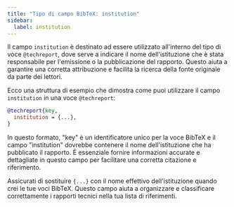 ```yaml
---
title: "Tipo di campo BibTeX: institution"  
sidebar:  
  label: institution  
---
```



Il campo `institution` è destinato ad essere utilizzato all'interno del tipo di voce `@techreport`, dove serve a indicare il nome dell'istituzione che è stata responsabile per l'emissione o la pubblicazione del rapporto. Questo aiuta a garantire una corretta attribuzione e facilita la ricerca della fonte originale da parte dei lettori.

<CiteDrive/>

Ecco una struttura di esempio che dimostra come puoi utilizzare il campo `institution` in una voce `@techreport`:

```bibtex
@techreport{key,
  institution = {...},
}
```

In questo formato, "key" è un identificatore unico per la voce BibTeX e il campo "institution" dovrebbe contenere il nome dell'istituzione che ha pubblicato il rapporto. È essenziale fornire informazioni accurate e dettagliate in questo campo per facilitare una corretta citazione e riferimento.

Assicurati di sostituire `{...}` con il nome effettivo dell'istituzione quando crei le tue voci BibTeX. Questo campo aiuta a organizzare e classificare correttamente i rapporti tecnici nella tua lista di riferimenti.

